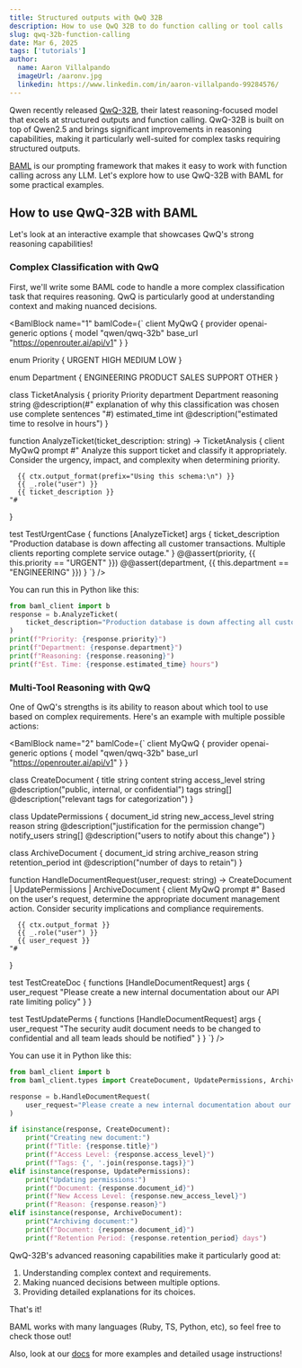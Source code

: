 ```yaml
---
title: Structured outputs with QwQ 32B
description: How to use QwQ 32B to do function calling or tool calls
slug: qwq-32b-function-calling
date: Mar 6, 2025
tags: ['tutorials']
author:
  name: Aaron Villalpando
  imageUrl: /aaronv.jpg
  linkedin: https://www.linkedin.com/in/aaron-villalpando-99284576/
---
```


Qwen recently released [QwQ-32B](https://qwenlm.github.io/blog/qwq-32b/), their latest reasoning-focused model that excels at structured outputs and function calling. QwQ-32B is built on top of Qwen2.5 and brings significant improvements in reasoning capabilities, making it particularly well-suited for complex tasks requiring structured outputs.

[BAML](https://boundaryml.com) is our prompting framework that makes it easy to work with function calling across any LLM. Let's explore how to use QwQ-32B with BAML for some practical examples.

## How to use QwQ-32B with BAML

Let's look at an interactive example that showcases QwQ's strong reasoning capabilities!

### Complex Classification with QwQ
First, we'll write some BAML code to handle a more complex classification task that requires reasoning. QwQ is particularly good at understanding context and making nuanced decisions.

<BamlBlock name="1" bamlCode={`
client MyQwQ {
    provider openai-generic
    options {
      model "qwen/qwq-32b"
      base_url "https://openrouter.ai/api/v1"
    }
}

enum Priority {
    URGENT
    HIGH
    MEDIUM
    LOW
}

enum Department {
    ENGINEERING
    PRODUCT
    SALES
    SUPPORT
    OTHER
}

class TicketAnalysis {
    priority Priority
    department Department
    reasoning string @description(#"
    explanation of why this classification was chosen
         use complete sentences
    "#)
    estimated_time int @description("estimated time to resolve in hours")
}

function AnalyzeTicket(ticket_description: string) -> TicketAnalysis {
    client MyQwQ
    prompt #"
      Analyze this support ticket and classify it appropriately.
      Consider the urgency, impact, and complexity when determining priority.
      
      {{ ctx.output_format(prefix="Using this schema:\n") }}
      {{ _.role("user") }}
      {{ ticket_description }}
    "#
}

test TestUrgentCase {
    functions [AnalyzeTicket]
    args {
      ticket_description "Production database is down affecting all customer transactions. Multiple clients reporting complete service outage."
    }
    @@assert(priority, {{ this.priority == "URGENT" }})
    @@assert(department, {{ this.department == "ENGINEERING" }})
}
`}
/>

You can run this in Python like this:

```python
from baml_client import b
response = b.AnalyzeTicket(
    ticket_description="Production database is down affecting all customer transactions."
)
print(f"Priority: {response.priority}")
print(f"Department: {response.department}")
print(f"Reasoning: {response.reasoning}")
print(f"Est. Time: {response.estimated_time} hours")
```

### Multi-Tool Reasoning with QwQ
One of QwQ's strengths is its ability to reason about which tool to use based on complex requirements. Here's an example with multiple possible actions:

<BamlBlock name="2" bamlCode={`
client MyQwQ {
    provider openai-generic
    options {
      model "qwen/qwq-32b"
      base_url "https://openrouter.ai/api/v1"
    }
}

class CreateDocument {
    title string
    content string
    access_level string @description("public, internal, or confidential")
    tags string[] @description("relevant tags for categorization")
}

class UpdatePermissions {
    document_id string
    new_access_level string
    reason string @description("justification for the permission change")
    notify_users string[] @description("users to notify about this change")
}

class ArchiveDocument {
    document_id string
    archive_reason string
    retention_period int @description("number of days to retain")
}

function HandleDocumentRequest(user_request: string) -> CreateDocument | UpdatePermissions | ArchiveDocument {
    client MyQwQ
    prompt #"
      Based on the user's request, determine the appropriate document management action.
      Consider security implications and compliance requirements.
    
      {{ ctx.output_format }}
      {{ _.role("user") }}
      {{ user_request }}
    "#
}

test TestCreateDoc {
    functions [HandleDocumentRequest]
    args {
      user_request "Please create a new internal documentation about our API rate limiting policy"
    }
}

test TestUpdatePerms {
    functions [HandleDocumentRequest]
    args {
      user_request "The security audit document needs to be changed to confidential and all team leads should be notified"
    }
}
`}
/>

You can use it in Python like this:

```python
from baml_client import b
from baml_client.types import CreateDocument, UpdatePermissions, ArchiveDocument

response = b.HandleDocumentRequest(
    user_request="Please create a new internal documentation about our API rate limiting policy"
)

if isinstance(response, CreateDocument):
    print("Creating new document:")
    print(f"Title: {response.title}")
    print(f"Access Level: {response.access_level}")
    print(f"Tags: {', '.join(response.tags)}")
elif isinstance(response, UpdatePermissions):
    print("Updating permissions:")
    print(f"Document: {response.document_id}")
    print(f"New Access Level: {response.new_access_level}")
    print(f"Reason: {response.reason}")
elif isinstance(response, ArchiveDocument):
    print("Archiving document:")
    print(f"Document: {response.document_id}")
    print(f"Retention Period: {response.retention_period} days")
```

QwQ-32B's advanced reasoning capabilities make it particularly good at:
1. Understanding complex context and requirements.
2. Making nuanced decisions between multiple options.
3. Providing detailed explanations for its choices.

That's it!

BAML works with many languages (Ruby, TS, Python, etc), so feel free to check those out!

Also, look at our [docs](https://docs.boundaryml.com) for more examples and detailed usage instructions!
